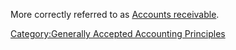 [[Category:Generally Accepted Accounting Principles]]
More correctly referred to as [[Accounts receivable]].